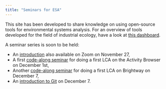 ```yaml
---
title: "Seminars for ESA"
---
```


This site has been developed to share knowledge on using open-source tools for environmental systems analysis. For an overview of tools developed for the field of industrial ecology, have a look at [this dashboard](https://github.com/IndEcol/Dashboard).

A seminar series is soon to be held:

-   An [introduction](seminar_intro.qmd) also available on Zoom on November 27,
-   A first [code-along seminar](seminar_ab.qmd) for doing a first LCA on the Activity Browser on December 1st,
-   Another [code-along seminar](seminar_brightway.qmd) for doing a first LCA on Brightway on December 7,
-   An [introduction to Git](seminar_git.qmd) on December 7.
